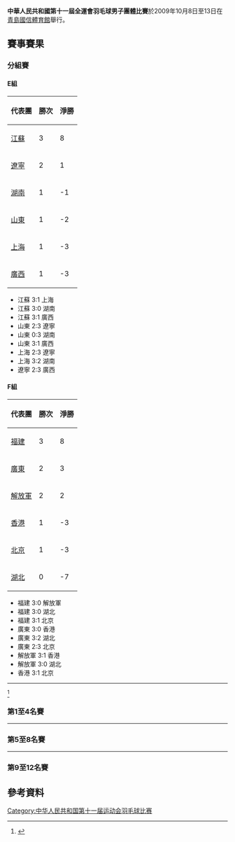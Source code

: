 {{noteTA|G1=Badminton}}
'''中華人民共和國第十一屆全運會羽毛球男子團體比賽'''於2009年10月8日至13日在[[青島國信體育館|青島國信體育館]]舉行。

==賽事賽果==
===分組賽===
====E組====
{| class="wikitable"
|-
!代表團||勝次||淨勝
|-
|[[江蘇|江蘇]]||3||8
|-
|[[遼寧|遼寧]]||2||1
|-
|[[湖南|湖南]]||1||-1
|-
|[[山東|山東]]||1||-2
|-
|[[上海|上海]]||1||-3
|-
|[[廣西|廣西]]||1||-3
|}
*江蘇 3:1 上海
*江蘇 3:0 湖南
*江蘇 3:1 廣西
*山東 2:3 遼寧
*山東 0:3 湖南
*山東 3:1 廣西
*上海 2:3 遼寧
*上海 3:2 湖南
*遼寧 2:3 廣西

====F組====
{| class="wikitable"
|-
!代表團||勝次||淨勝
|-
|[[福建|福建]]||3||8
|-
|[[廣東|廣東]]||2||3
|-
|[[解放軍|解放軍]]||2||2
|-
|[[香港|香港]]||1||-3
|-
|[[北京|北京]]||1||-3
|-
|[[湖北|湖北]]||0||-7
|}
*福建 3:0 解放軍
*福建 3:0 湖北
*福建 3:1 北京
*廣東 3:0 香港
*廣東 3:2 湖北
*廣東 2:3 北京
*解放軍 3:1 香港
*解放軍 3:0 湖北
*香港 3:1 北京

----
<ref name="MG">{{cite web|title=中华人民共和国第十一届运动会成绩公告-羽毛球男子团体|url=http://result.shandong2009.sohu.com/data/zh-cn/PDF/BA10610025.pdf|date=2009-10-13|deadurl=yes|archiveurl=https://web.archive.org/web/20140108103518/http://result.shandong2009.sohu.com/data/zh-cn/PDF/BA10610025.pdf|archivedate=2014-01-08|accessdate=2014-01-08}}{{zh-cn}}</ref>
===第1至4名賽===
{{4TeamBracket-with 3rd
| RD1-seed1=E1
| RD1-team1='''江苏'''
| RD1-score1='''3'''
| RD1-seed2=F2
| RD1-team2=广东
| RD1-score2=0

| RD1-seed3=E2
| RD1-team3=辽宁
| RD1-score3=1
| RD1-seed4=F1
| RD1-team4='''福建'''
| RD1-score4='''3'''

| RD2-seed1=E1
| RD2-team1='''江苏'''
| RD2-score1='''3'''
| RD2-seed2=F1
| RD2-team2=福建
| RD2-score2=0

| RD3=決第3-4名
| RD3-seed1=F2
| RD3-team1='''广东'''
| RD3-score1='''3'''
| RD3-seed2=E2
| RD3-team2=辽宁
| RD3-score2=1
}}
----
===第5至8名賽===
{{4TeamBracket-with 3rd
| RD1=爭第5至8名
| RD1-seed1=E3
| RD1-team1=上海
| RD1-score1=0
| RD1-seed2=F4
| RD1-team2='''解放军'''
| RD1-score2='''3'''

| RD1-seed3=E4
| RD1-team3=湖南
| RD1-score3=2
| RD1-seed4=F3
| RD1-team4='''香港'''
| RD1-score4='''3'''

| RD2=決第5-6名
| RD2-seed1=F4
| RD2-team1='''解放军'''
| RD2-score1='''3'''
| RD2-seed2=F3
| RD2-team2=香港
| RD2-score2=1

| RD3=決第7-8名
| RD3-seed1=E3
| RD3-team1=上海
| RD3-score1=1
| RD3-seed2=E4
| RD3-team2='''湖南'''
| RD3-score2='''3'''
}}
----
===第9至12名賽===
{{4TeamBracket-with 3rd
| RD1=爭第9至12名
| RD1-seed1=E5
| RD1-team1=山东
| RD1-score1=2
| RD1-seed2=F6
| RD1-team2='''湖北'''
| RD1-score2='''3'''

| RD1-seed3=E6
| RD1-team3=广西
| RD1-score3=2
| RD1-seed4=F5
| RD1-team4='''北京'''
| RD1-score4='''3'''

| RD2=決第9-10名
| RD2-seed1=F6
| RD2-team1=湖北
| RD2-score1=0
| RD2-seed2=F5
| RD2-team2='''北京'''
| RD2-score2='''3'''

| RD3=決第11-12名
| RD3-seed1=E5
| RD3-team1='''山东'''
| RD3-score1='''3'''
| RD3-seed2=E6
| RD3-team2=广西
| RD3-score2=2
}}

== 參考資料 ==
{{Reflist}}

[[Category:中华人民共和国第十一届运动会羽毛球比赛|Category:中华人民共和国第十一届运动会羽毛球比赛]]